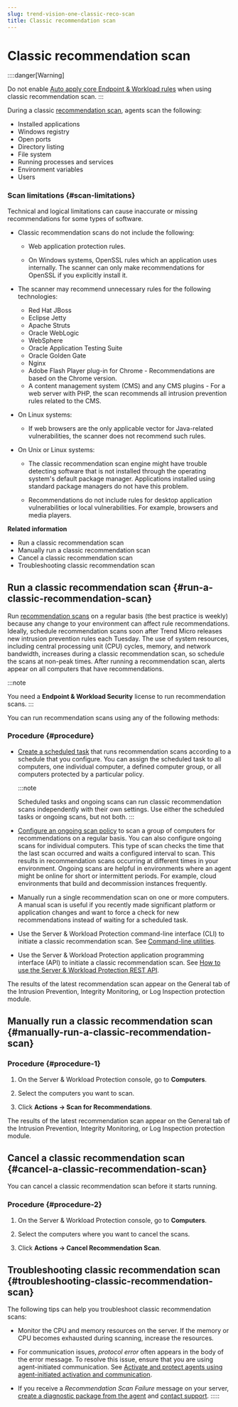 ```yaml
---
slug: trend-vision-one-classic-reco-scan
title: Classic recommendation scan
---
```

# Classic recommendation scan

::::danger[Warning]

Do not enable [Auto apply core Endpoint & Workload rules](config-intrusion-prevention-rules.mdx) when using classic recommendation scan.
:::

During a classic [recommendation scan](recommendation-scans-intro.mdx), agents scan the following:

- Installed applications
- Windows registry
- Open ports
- Directory listing
- File system
- Running processes and services
- Environment variables
- Users

### Scan limitations {#scan-limitations}

Technical and logical limitations can cause inaccurate or missing recommendations for some types of software.

- Classic recommendation scans do not include the following:

  - Web application protection rules.

  - On Windows systems, OpenSSL rules which an application uses internally. The scanner can only make recommendations for OpenSSL if you explicitly install it.

- The scanner may recommend unnecessary rules for the following technologies:

  - Red Hat JBoss
  - Eclipse Jetty
  - Apache Struts
  - Oracle WebLogic
  - WebSphere
  - Oracle Application Testing Suite
  - Oracle Golden Gate
  - Nginx
  - Adobe Flash Player plug-in for Chrome - Recommendations are based on the Chrome version.
  - A content management system (CMS) and any CMS plugins - For a web server with PHP, the scan recommends all intrusion prevention rules related to the CMS.

- On Linux systems:

  - If web browsers are the only applicable vector for Java-related vulnerabilities, the scanner does not recommend such rules.

- On Unix or Linux systems:

  - The classic recommendation scan engine might have trouble detecting software that is not installed through the operating system's default package manager. Applications installed using standard package managers do not have this problem.

  - Recommendations do not include rules for desktop application vulnerabilities or local vulnerabilities. For example, browsers and media players.

**Related information**

- Run a classic recommendation scan
- Manually run a classic recommendation scan
- Cancel a classic recommendation scan
- Troubleshooting classic recommendation scan

## Run a classic recommendation scan {#run-a-classic-recommendation-scan}

Run [recommendation scans](recommendation-scans-intro.mdx) on a regular basis (the best practice is weekly) because any change to your environment can affect rule recommendations. Ideally, schedule recommendation scans soon after Trend Micro releases new intrusion prevention rules each Tuesday. The use of system resources, including central processing unit (CPU) cycles, memory, and network bandwidth, increases during a classic recommendation scan, so schedule the scans at non-peak times. After running a recommendation scan, alerts appear on all computers that have recommendations.

:::note

You need a **Endpoint & Workload Security** license to run recommendation scans.
:::

You can run recommendation scans using any of the following methods:

### Procedure {#procedure}

- [Create a scheduled task](schedule-reco-scan.mdx) that runs recommendation scans according to a schedule that you configure. You can assign the scheduled task to all computers, one individual computer, a defined computer group, or all computers protected by a particular policy.

  :::note

  Scheduled tasks and ongoing scans can run classic recommendation scans independently with their own settings. Use either the scheduled tasks or ongoing scans, but not both.
  :::

- [Configure an ongoing scan policy](config-ongoing-reco-scan.mdx) to scan a group of computers for recommendations on a regular basis. You can also configure ongoing scans for individual computers. This type of scan checks the time that the last scan occurred and waits a configured interval to scan. This results in recommendation scans occurring at different times in your environment. Ongoing scans are helpful in environments where an agent might be online for short or intermittent periods. For example, cloud environments that build and decommission instances frequently.

- Manually run a single recommendation scan on one or more computers. A manual scan is useful if you recently made significant platform or application changes and want to force a check for new recommendations instead of waiting for a scheduled task.

- Use the Server & Workload Protection command-line interface (CLI) to initiate a classic recommendation scan. See [Command-line utilities](command-line-basics.mdx).

- Use the Server & Workload Protection application programming interface (API) to initiate a classic recommendation scan. See [How to use the Server & Workload Protection REST API](api-sdk-devops-tools-for-automation.mdx).

The results of the latest recommendation scan appear on the General tab of the Intrusion Prevention, Integrity Monitoring, or Log Inspection protection module.

## Manually run a classic recommendation scan {#manually-run-a-classic-recommendation-scan}

### Procedure {#procedure-1}

1.  On the Server & Workload Protection console, go to **Computers**.

2.  Select the computers you want to scan.

3.  Click **Actions → Scan for Recommendations**.

The results of the latest recommendation scan appear on the General tab of the Intrusion Prevention, Integrity Monitoring, or Log Inspection protection module.

## Cancel a classic recommendation scan {#cancel-a-classic-recommendation-scan}

You can cancel a classic recommendation scan before it starts running.

### Procedure {#procedure-2}

1.  On the Server & Workload Protection console, go to **Computers**.

2.  Select the computers where you want to cancel the scans.

3.  Click **Actions → Cancel Recommendation Scan**.

## Troubleshooting classic recommendation scan {#troubleshooting-classic-recommendation-scan}

The following tips can help you troubleshoot classic recommendation scans:

- Monitor the CPU and memory resources on the server. If the memory or CPU becomes exhausted during scanning, increase the resources.

- For communication issues, *protocol error* often appears in the body of the error message. To resolve this issue, ensure that you are using agent-initiated communication. See [Activate and protect agents using agent-initiated activation and communication](agent-initiated-activation.mdx).

- If you receive a *Recommendation Scan Failure* message on your server, [create a diagnostic package from the agent](create-diagnostic-package-logs.mdx) and [contact support](https://cloudone.trendmicro.com/support).
:::::
